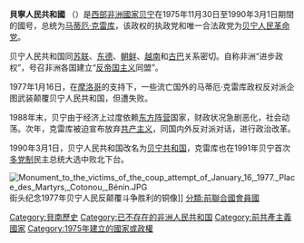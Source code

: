 {{NoteTA
|G1=地名
}}
{{Infobox Former Country
|native_name       = {{lang|fr|République populaire du Bénin}}
|conventional_long_name = 貝寧人民共和國
|common_name       = 貝寧
|
|continent         = 非洲
|region            = 西非
|country           = 貝寧
|status            = 
|empire            = 
|government_type   = [[单一制|单一制]][[马克思列宁主义|马克思列宁主义]][[一党制|一党制]]国家
|
|year_start        = 1975年  
|year_end          = 1990年
|
|event_start       = 建立
|date_start        = 11月30日
|event_end         = 瓦解
|date_end          = 3月1日
|event1            =  
|date_event1       = 
|event2            =  
|date_event2       = 
|event3            = 
|date_event3       = 
|
|event_post        = 
|date_post         = 
|
|p1                = 達荷美共和國
|flag_p1           = Flag of Benin.svg
|s1                = 貝寧
|flag_s1           = Flag of Benin.svg
|s2                = 
|flag_s2           = 
|s3                = 
|flag_s3           = 
|
|image_flag        = Flag of Benin (1975-1990).svg
|image_coat        = Emblem of the People's Republic of Benin.svg
|
|image_map         = Benin in its region.svg
|image_map_caption = 貝寧人民共和國在非洲的位置
|capital           = [[波多諾伏|波多諾伏]]
|national_motto    = 
|anthem            = 《[[新的黎明|新的黎明]]》
|religion          = 
|currency          = [[西非法郎|西非法郎]]
|
|title_leader         = 總統
|leader1              = 马蒂厄·克雷库（[[貝寧人民革命黨|貝寧人民革命黨]]）
|year_leader1         = 1975-1990 
|leader2              = 
|year_leader2         =  
|leader3              = 
|year_leader3         = 
|leader4              = 
|year_leader4         = 
|title_representative = 
|representative1      = 
|year_representative1 = 
|representative2      =   
|year_representative2 = 
|representative3      =  
|year_representative3 = 
|representative4      =  
|year_representative4 = 
|
|stat_year1           = 
|stat_area1           = 
|stat_pop1            = 
|stat_year2           = 
|stat_area2           = 
|stat_pop2            = 
|stat_year3           = 
|stat_area3           =
|stat_pop3            = 
|stat_year4           = 
|stat_area4           = 
|stat_pop4            = 
|stat_year5           = 
|stat_area5           = 
|stat_pop5            = 
|footnotes            = 
}}

'''貝寧人民共和國''' （{{lang-fr|République populaire du Bénin}}）是[[西部非洲|西部非洲]][[國家|國家]][[贝宁|贝宁]]在1975年11月30日至1990年3月1日期間的國号，总统为[[马蒂厄·克雷库|马蒂厄·克雷库]]，该政权的执政党和唯一合法政党为[[贝宁人民革命党|贝宁人民革命党]]。

贝宁人民共和国同[[苏联|苏联]]、[[东德|东德]]、[[朝鲜|朝鲜]]、[[越南|越南]]和[[古巴|古巴]]关系密切。自称非洲“进步政权”，号召非洲各国建立“[[反帝国主义|反帝国主义]]同盟”。

1977年1月16日，在[[摩洛哥|摩洛哥]]的支持下，一些流亡国外的马蒂厄·克雷库政权反对派企图武装颠覆贝宁人民共和国，但遭失败。

1988年末，贝宁由于经济上过度依赖[[东方阵营|东方阵营]]国家，财政状况急剧恶化，社会动荡。次年，克雷库被迫宣布放弃[[共产主义|共产主义]]，同国内外反对派对话，进行政治改革。

1990年3月1日，贝宁人民共和国改名为[[贝宁共和国|贝宁共和国]]，克雷库也在1991年贝宁首次[[多党制|多党制]]民主总统大选中败北下台。

[[File:Monument_to_the_victims_of_the_coup_attempt_of_January_16,_1977._Place_des_Martyrs,_Cotonou,_Bénin.JPG|thumb]]街头纪念1977年贝宁人民反颠覆斗争胜利的铜像]]
{{People's republic}}
{{社会主义国家}}
{{DEFAULTSORT:Benin}}
[[Category:貝南歷史|Category:貝南歷史]]
[[Category:已不存在的非洲人民共和国|Category:已不存在的非洲人民共和国]]
[[Category:前共產主義國家|Category:前共產主義國家]]
[[Category:1975年建立的國家或政權|Category:1975年建立的國家或政權]]
[[分類:前聯合國會員國|分類:前聯合國會員國]]